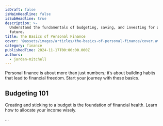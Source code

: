 ```yaml
---
isDraft: false
isMainHeadline: false
isSubHeadline: true
description: >-
  Understand the fundamentals of budgeting, saving, and investing for a secure
  future.
title: The Basics of Personal Finance
cover: '@assets/images/articles/the-basics-of-personal-finance/cover.avif'
category: finance
publishedTime: 2024-11-17T00:00:00.000Z
authors:
  - jordan-mitchell
---
```

Personal finance is about more than just numbers; it’s about building habits that lead to financial freedom. Start your journey with these basics.

## Budgeting 101

Creating and sticking to a budget is the foundation of financial health. Learn how to allocate your income wisely.

...
